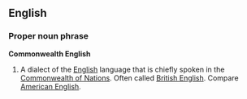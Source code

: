 ==English==
===Proper noun phrase===
'''Commonwealth English'''
# A dialect of the [[English]] language that is chiefly spoken in the [[Commonwealth of Nations]].  Often called [[British English]].  Compare [[American English]].